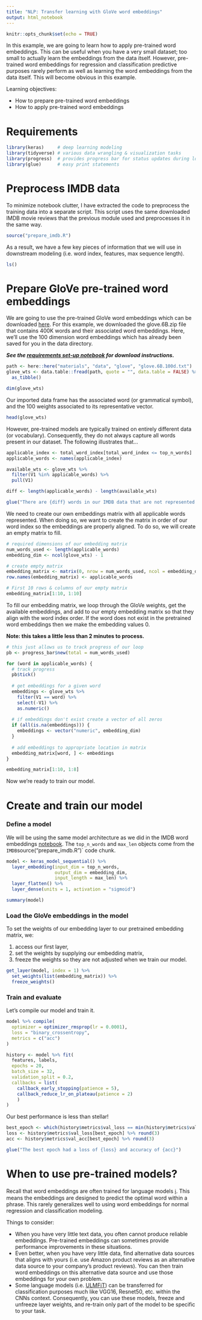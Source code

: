 ```yaml
---
title: "NLP: Transfer learning with GloVe word embeddings"
output: html_notebook
---
```


```r
knitr::opts_chunk$set(echo = TRUE)
```

In this example, we are going to learn how to apply pre-trained word embeddings.
This can be useful when you have a very small dataset; too small to actually
learn the embeddings from the data itself. However, pre-trained word embeddings
for regression and classification predictive purposes rarely perform as well as
learning the word embeddings from the data itself. This will become obvious in
this example.

Learning objectives:

- How to prepare pre-trained word embeddings
- How to apply pre-trained word embeddings

# Requirements

```r
library(keras)     # deep learning modeling
library(tidyverse) # various data wrangling & visualization tasks
library(progress)  # provides progress bar for status updates during long loops
library(glue)      # easy print statements
```

# Preprocess IMDB data

To minimize notebook clutter, I have extracted the code to preprocess the
training data into a separate script. This script uses the same downloaded IMDB
movie reviews that the previous module used and preprocesses it in the same
way.

```r
source("prepare_imdb.R")
```

As a result, we have a few key pieces of information that we will use in
downstream modeling (i.e. word index, features, max sequence length).

```r
ls()
```

# Prepare GloVe pre-trained word embeddings

We are going to use the pre-trained GloVe word embeddings which can be downloaded
[here](https://nlp.stanford.edu/projects/glove/). For this example, we downloaded
the glove.6B.zip file that contains 400K words and their associated word
embeddings. Here, we'll use the 100 dimension word embeddings which has already
been saved for you in the data directory. 

___See the [requirements set-up notebook](http://bit.ly/dl-rqmts) for download instructions.___

```r
path <- here::here("materials", "data", "glove", "glove.6B.100d.txt")
glove_wts <- data.table::fread(path, quote = "", data.table = FALSE) %>% 
  as_tibble()

dim(glove_wts)
```

Our imported data frame has the associated word (or grammatical symbol), and the
100 weights associated to its representative vector.

```r
head(glove_wts)
```

However, pre-trained models are typically trained on entirely different data (or
vocabulary). Consequently, they do not always capture all words present in our
dataset. The following illustrates that...

```r
applicable_index <- total_word_index[total_word_index <= top_n_words]
applicable_words <- names(applicable_index)

available_wts <- glove_wts %>%
  filter(V1 %in% applicable_words) %>% 
  pull(V1)

diff <- length(applicable_words) - length(available_wts)

glue("There are {diff} words in our IMDB data that are not represented in GloVe")
```

We need to create our own embeddings matrix with all applicable words
represented. When doing so, we want to create the matrix in order of our word
index so the embeddings are properly aligned. To do so, we will create an empty
matrix to fill.

```r
# required dimensions of our embedding matrix
num_words_used <- length(applicable_words)
embedding_dim <- ncol(glove_wts) - 1

# create empty matrix
embedding_matrix <- matrix(0, nrow = num_words_used, ncol = embedding_dim)
row.names(embedding_matrix) <- applicable_words

# First 10 rows & columns of our empty matrix
embedding_matrix[1:10, 1:10]
```

To fill our embedding matrix, we loop through the GloVe weights, get the
available embeddings, and add to our empty embedding matrix so that they align 
with the word index order.  If the word does not exist in the pretrained word
embeddings then we make the embedding values 0.

**Note: this takes a little less than 2 minutes to process.**

```r
# this just allows us to track progress of our loop
pb <- progress_bar$new(total = num_words_used)

for (word in applicable_words) {
  # track progress
  pb$tick()
  
  # get embeddings for a given word
  embeddings <- glove_wts %>%
    filter(V1 == word) %>%
    select(-V1) %>% 
    as.numeric()
  
  # if embeddings don't exist create a vector of all zeros
  if (all(is.na(embeddings))) {
    embeddings <- vector("numeric", embedding_dim)
  }
  
  # add embeddings to appropriate location in matrix
  embedding_matrix[word, ] <- embeddings
}
```

```r
embedding_matrix[1:10, 1:8]
```

Now we're ready to train our model.

# Create and train our model

### Define a model

We will be using the same model architecture as we did in the IMDB word 
embeddings [notebook](http://bit.ly/dl-imdb-embeddings). The `top_n_words` and
`max_len` objects come from the `IMDB `source("prepare_imdb.R")` code chunk.

```r
model <- keras_model_sequential() %>% 
  layer_embedding(input_dim = top_n_words, 
                  output_dim = embedding_dim, 
                  input_length = max_len) %>% 
  layer_flatten() %>% 
  layer_dense(units = 1, activation = "sigmoid")

summary(model)
```

### Load the GloVe embeddings in the model

To set the weights of our embedding layer to our pretrained embedding matrix, 
we:

1. access our first layer,
2. set the weights by supplying our embedding matrix,
3. freeze the weights so they are not adjusted when we train our model.

```r
get_layer(model, index = 1) %>% 
  set_weights(list(embedding_matrix)) %>% 
  freeze_weights()
```

### Train and evaluate

Let's compile our model and train it.

```r
model %>% compile(
  optimizer = optimizer_rmsprop(lr = 0.0001),
  loss = "binary_crossentropy",
  metrics = c("acc")
)

history <- model %>% fit(
  features, labels,
  epochs = 20,
  batch_size = 32,
  validation_split = 0.2,
  callbacks = list(
    callback_early_stopping(patience = 5),
    callback_reduce_lr_on_plateau(patience = 2)
    )
)
```

Our best performance is less than stellar!

```r
best_epoch <- which(history$metrics$val_loss == min(history$metrics$val_loss))
loss <- history$metrics$val_loss[best_epoch] %>% round(3)
acc <- history$metrics$val_acc[best_epoch] %>% round(3)

glue("The best epoch had a loss of {loss} and accuracy of {acc}")
```

# When to use pre-trained models?

Recall that word embeddings are often trained for language models
[ℹ️](http://bit.ly/dl-06#2). This means the embeddings are designed to predict
the optimal word within a phrase. This rarely generalizes well to using word
embeddings for normal regression and classification modeling. 

Things to consider:

- When you have very little text data, you often cannot produce reliable
  embeddings. Pre-trained embeddings can sometimes provide performance
  improvements in these situations.
- Even better, when you have very little data, find alternative data sources
  that aligns with yours (i.e. use Amazon product reviews as an alternative
  data source to your company's product reviews). You can then train word
  embeddings on this alternative data source and use those embeddings for your
  own problem.
- Some language models (i.e. [ULMFiT](http://nlp.fast.ai/category/classification.html))
  can be transferred for classification purposes much like VGG16, Resnet50, etc.
  within the CNNs context. Consequently, you can use these models, freeze and
  unfreeze layer weights, and re-train only part of the model to be specific to
  your task.